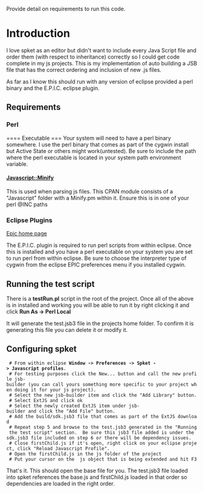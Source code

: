 Provide detail on requirements to run this code.

= Introduction =
I love spket as an editor but didn't want to include every Java Script file and order them (with respect to inheritance) correctly so I could get code complete in my js projects.  This is my implementation of auto building a JSB file that has the correct ordering and inclusion of new .js files.

As far as I know this should run with any version of eclipse provided a perl binary and the E.P.I.C. eclipse plugin.

==Requirements==
=== Perl ===
==== Executable ===
Your system will need to have a perl binary somewhere.  I use the perl binary that comes as part of the cygwin install but Active State or others might work(untested).  Be sure to include the path where the perl executable is located in your system path environment variable.

==== Javascript::Minify ====
This is used when parsing js files.  This CPAN module consists of a "Javascript" folder with a Minify.pm within it.  Ensure this is in one of your perl @INC paths

=== Eclipse Plugins ===
[http://www.epic-ide.org/ Epic home page]

The E.P.I.C. plugin is required to run perl scripts from within eclipse.
Once this is installed and you have a perl executable on your system you are set to run perl from within eclipse.  Be sure to choose the interpreter type of cygwin from the eclipse EPIC preferences menu if you installed cygwin.


== Running the test script ==
There is a <b>testRun.pl</b> script in the root of the project.  Once all of the above is in installed and working you will be able to run it by right clicking it and click <b>Run As -> Perl Local</b>

It will generate the test.jsb3 file in the projects home folder.   To confirm it is generating this file you can delete it or modify it.

== Configuring spket ==

  # From within eclipse <b>Window -> Preferences -> Spket -> Javascript profiles</b>.
  # For testing purposes click the New... button and call the new profile jsb-builder (you can call yours something more specific to your project when doing it for your js project). 
  # Select the new jsb-builder item and click the "Add Library" button.
  # Select ExtJS and click ok
  # Select the newly created ExtJS item under jsb-builder and click the "Add File" button.
  # Add the build/sdk.jsb3 file that comes as part of the ExtJS download
  # Repeat step 5 and browse to the test.jsb3 generated in the "Running the test script" section.  Be sure this jsb3 file added is under the sdk.jsb3 file included on step 6 or there will be dependency issues.
  # Close firstChild.js if it's open, right click on your eclipse project, click "Reload Javascript Profile".
  # Open the firstChild.js in the js folder of the project
  # Put your cursor on the {{{MyBase}}} js object that is being extended and hit F3
That's it.  This should open the base file for you.  The test.jsb3 file loaded into spket references the base.js and firstChild.js loaded in that order so dependencies are loaded in the right order.